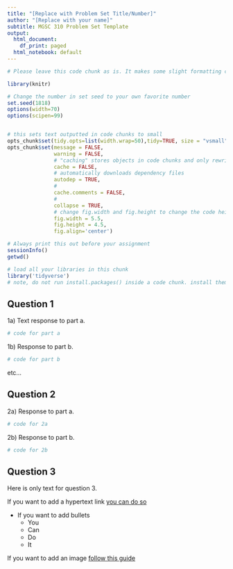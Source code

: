 ```yaml
---
title: "[Replace with Problem Set Title/Number]"
author: "[Replace with your name]"
subtitle: MGSC 310 Problem Set Template
output:
  html_document:
    df_print: paged
  html_notebook: default
---
```


```r

# Please leave this code chunk as is. It makes some slight formatting changes to alter the output to be more aesthetically pleasing. 

library(knitr)

# Change the number in set seed to your own favorite number
set.seed(1818)
options(width=70)
options(scipen=99)


# this sets text outputted in code chunks to small
opts_chunk$set(tidy.opts=list(width.wrap=50),tidy=TRUE, size = "vsmall")  
opts_chunk$set(message = FALSE,                                          
               warning = FALSE,
               # "caching" stores objects in code chunks and only rewrites if you change things
               cache = FALSE,                               
               # automatically downloads dependency files
               autodep = TRUE,
               # 
               cache.comments = FALSE,
               # 
               collapse = TRUE,
               # change fig.width and fig.height to change the code height and width by default
               fig.width = 5.5,  
               fig.height = 4.5,
               fig.align='center')


```

```r

# Always print this out before your assignment
sessionInfo()
getwd()

```


<!-- ### start answering your problem set here -->
<!-- You may export your homework in either html or pdf, with the former usually being easier. 
     To export or compile your Rmd file: click above on 'Knit' then 'Knit to HTML' -->
<!-- Be sure to submit both your .Rmd file and the compiled .html or .pdf file for full credit -->


```r

# load all your libraries in this chunk 
library('tidyverse')
# note, do not run install.packages() inside a code chunk. install them in the console outside of a code chunk. 

```



## Question 1

1a) Text response to part a. 

```r

# code for part a

```


1b) Response to part b. 

```r

# code for part b

```

etc...


## Question 2

2a) Response to part a. 


```r

# code for 2a

```


2b) Response to part b. 


```r

# code for 2b

```


## Question 3

Here is only text for question 3. 

If you want to add a hypertext link [you can do so](http://www.chapman.edu)

- If you want to add bullets
  - You
  - Can 
  - Do 
  - It

If you want to add an image [follow this guide](https://stackoverflow.com/questions/25166624/insert-picture-table-in-r-markdown)



